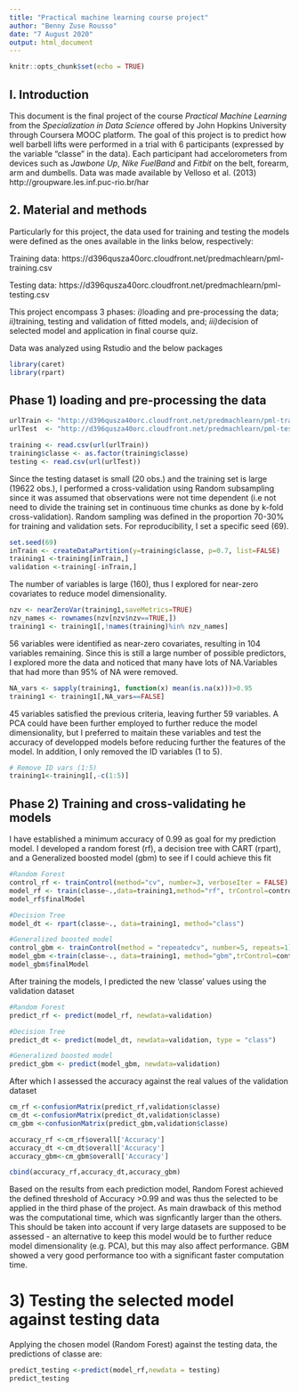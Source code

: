 ---
title: "Practical machine learning course project"
author: "Benny Zuse Rousso"
date: "7 August 2020"
output: html_document
---

```{r setup, include=FALSE}
knitr::opts_chunk$set(echo = TRUE)
```

## I. Introduction

This document is the final project of the course *Practical Machine Learning* from the *Specialization in Data Science* offered by John Hopkins University through Coursera MOOC platform. The goal of this project is to predict how well barbell lifts were performed in a trial with 6 participants (expressed by the variable "classe" in the data). Each participant had accelorometers from devices such as *Jawbone Up*, *Nike FuelBand* and *Fitbit* on the belt, forearm, arm and dumbells. 
Data was made available by Velloso et al. (2013) http://groupware.les.inf.puc-rio.br/har


## 2. Material and methods

Particularly for this project, the data used for training and testing the models were defined as the ones available in the links below, respectively:

Training data: https://d396qusza40orc.cloudfront.net/predmachlearn/pml-training.csv

Testing data: https://d396qusza40orc.cloudfront.net/predmachlearn/pml-testing.csv

This project encompass 3 phases: 
*i)*loading and pre-processing the data;
*ii)*training, testing and validation of fitted models, and;
*iii)*decision of selected model and application in final course quiz.

Data was analyzed using Rstudio and the below packages

```{r libraries loading}
library(caret)
library(rpart)
```

## Phase 1) loading and pre-processing the data
```{r loading data}
urlTrain <- "http://d396qusza40orc.cloudfront.net/predmachlearn/pml-training.csv"
urlTest  <- "http://d396qusza40orc.cloudfront.net/predmachlearn/pml-testing.csv"

training <- read.csv(url(urlTrain))
training$classe <- as.factor(training$classe)
testing <- read.csv(url(urlTest))
```

Since the testing dataset is small (20 obs.) and the training set is large (19622 obs.), I performed a cross-validation using Random subsampling since it was assumed that observations were not time dependent (i.e not need to divide the training set in continuous time chunks as done by k-fold cross-validation). Random sampling was defined in the proportion 70-30% for training and validation sets. For reproducibility, I set a specific seed (69).

``` {r data partitioning}
set.seed(69)
inTrain <- createDataPartition(y=training$classe, p=0.7, list=FALSE)
training1 <-training[inTrain,]
validation <-training[-inTrain,]
```

The number of variables is large (160), thus I explored for near-zero covariates to reduce model dimensionality. 

```{r nzv}
nzv <- nearZeroVar(training1,saveMetrics=TRUE)
nzv_names <- rownames(nzv[nzv$nzv==TRUE,])
training1 <- training1[,!names(training)%in% nzv_names]
```

56 variables were identified as near-zero covariates, resulting in 104 variables remaining. Since this is still a large number of possible predictors, I explored more the data and noticed that many have lots of NA.Variables that had more than 95% of NA were removed.

```{r NA removal}
NA_vars <- sapply(training1, function(x) mean(is.na(x)))>0.95
training1 <- training1[,NA_vars==FALSE]
```

45 variables satisfied the previous criteria, leaving further 59 variables. A PCA could have been further employed to further reduce the model dimensionality, but I preferred to maitain these variables and test the accuracy of developped models before reducing further the features of the model. In addition, I only removed the ID variables (1 to 5).

```{r ID vars removal}
# Remove ID vars (1:5)
training1<-training1[,-c(1:5)]

```

## Phase 2) Training and cross-validating he models
I have established a minimum accuracy of 0.99 as goal for my prediction model. I developed a random forest (rf), a decision tree with CART (rpart), and a Generalized boosted model (gbm) to see if I could achieve this fit

```{r  models training}
#Random Forest
control_rf <- trainControl(method="cv", number=3, verboseIter = FALSE)
model_rf <- train(classe~.,data=training1,method="rf", trControl=control_rf)
model_rf$finalModel

#Decision Tree
model_dt <- rpart(classe~., data=training1, method="class")

#Generalized boosted model
control_gbm <- trainControl(method = "repeatedcv", number=5, repeats=1)
model_gbm <-train(classe~., data=training1, method="gbm",trControl=control_gbm, verbose=FALSE)
model_gbm$finalModel
```

After training the models, I predicted the new 'classe' values using the validation dataset
```{r models validation}
#Random Forest
predict_rf <- predict(model_rf, newdata=validation)

#Decision Tree
predict_dt <- predict(model_dt, newdata=validation, type = "class")

#Generalized boosted model
predict_gbm <- predict(model_gbm, newdata=validation)
```

After which I assessed the accuracy against the real values of the validation dataset
```{r confusion matrix}
cm_rf <-confusionMatrix(predict_rf,validation$classe)
cm_dt <-confusionMatrix(predict_dt,validation$classe)
cm_gbm <-confusionMatrix(predict_gbm,validation$classe)

accuracy_rf <-cm_rf$overall['Accuracy']
accuracy_dt <-cm_dt$overall['Accuracy']
accuracy_gbm<-cm_gbm$overall['Accuracy']

cbind(accuracy_rf,accuracy_dt,accuracy_gbm)
```

Based on the results from each prediction model, Random Forest achieved the defined threshold of Accuracy >0.99 and was thus the selected to be applied in the third phase of the project. As main drawback of this method was the computational time, which was signficantly larger than the others. This should be taken into account if very large datasets are supposed to be assessed - an alternative to keep this model would be to further reduce model dimensionality (e.g. PCA), but this may also affect performance. GBM showed a very good performance too with a significant faster computation time.

# 3) Testing the selected model against testing data

Applying the chosen model (Random Forest) against the testing data, the predictions of classe are:
```{r testing}
predict_testing <-predict(model_rf,newdata = testing)
predict_testing
```